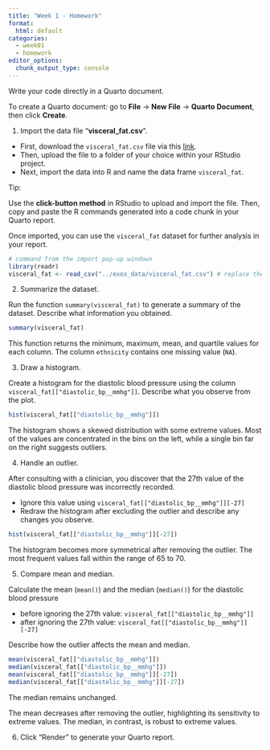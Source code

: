 ```yaml
---
title: "Week 1 - Homework"
format: 
  html: default
categories: 
  - week01
  - homework
editor_options: 
  chunk_output_type: console
---
```


Write your code directly in a Quarto document.

To create a Quarto document: go to **File** -> **New File** -> **Quarto Document**, then click **Create**.

1. Import the data file "**visceral_fat.csv**".

  - First, download the `visceral_fat.csv` file via this [link](https://raw.githubusercontent.com/InforBio/IOC/refs/heads/main/ioc_r/exos_data/visceral_fat.csv).
  - Then, upload the file to a folder of your choice within your RStudio project.
  - Next, import the data into R and name the data frame `visceral_fat`. 

Tip:

Use the **click-button method** in RStudio to upload and import the file. Then, copy and paste the R commands generated into a code chunk in your Quarto report.

Once imported, you can use the `visceral_fat` dataset for further analysis in your report.

```r
# command from the import pop-up windown
library(readr)
visceral_fat <- read_csv("../exos_data/visceral_fat.csv") # replace the path by your own
```

2. Summarize the dataset.

Run the function `summary(visceral_fat)` to generate a summary of the dataset. Describe what information you obtained.

```r
summary(visceral_fat)
```

This function returns the minimum, maximum, mean, and quartile values for each column.
The column `ethnicity` contains one missing value (`NA`).

3. Draw a histogram.

Create a histogram for the diastolic blood pressure using the column `visceral_fat[["diastolic_bp__mmhg"]]`. Describe what you observe from the plot.

```r
hist(visceral_fat[["diastolic_bp__mmhg"]])
```

The histogram shows a skewed distribution with some extreme values. Most of the values are concentrated in the bins on the left, while a single bin far on the right suggests outliers.

4. Handle an outlier.

After consulting with a clinician, you discover that the 27th value of the diastolic blood pressure was incorrectly recorded.

  - Ignore this value using `visceral_fat[["diastolic_bp__mmhg"]][-27]`
  - Redraw the histogram after excluding the outlier and describe any changes you observe.

```r
hist(visceral_fat[["diastolic_bp__mmhg"]][-27])
```

The histogram becomes more symmetrical after removing the outlier.
The most frequent values fall within the range of 65 to 70.

5. Compare mean and median.

Calculate the mean (`mean()`) and the median (`median()`) for the diastolic blood pressure

  - before ignoring the 27th value: `visceral_fat[["diastolic_bp__mmhg"]]` 
  - after ignoring the 27th value: `visceral_fat[["diastolic_bp__mmhg"]][-27]`
  
Describe how the outlier affects the mean and median.

```r
mean(visceral_fat[["diastolic_bp__mmhg"]])
median(visceral_fat[["diastolic_bp__mmhg"]])
mean(visceral_fat[["diastolic_bp__mmhg"]][-27])
median(visceral_fat[["diastolic_bp__mmhg"]][-27])
```

The median remains unchanged.

The mean decreases after removing the outlier,
highlighting its sensitivity to extreme values.
The median, in contrast, is robust to extreme values.

6. Click "Render" to generate your Quarto report.
